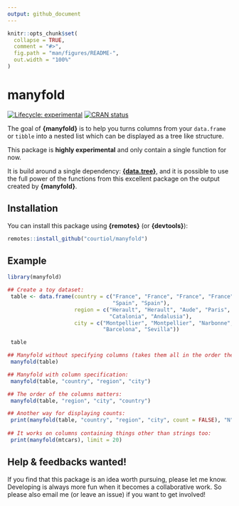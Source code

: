 ```yaml
---
output: github_document
---
```


<!-- README.md is generated from README.Rmd. Please edit that file -->

```r
knitr::opts_chunk$set(
  collapse = TRUE,
  comment = "#>",
  fig.path = "man/figures/README-",
  out.width = "100%"
)
```

# manyfold

<!-- badges: start -->
[![Lifecycle: experimental](https://img.shields.io/badge/lifecycle-experimental-orange.svg)](https://www.tidyverse.org/lifecycle/#experimental)
[![CRAN status](https://www.r-pkg.org/badges/version/manyfold)](https://CRAN.R-project.org/package=manyfold)
<!-- badges: end -->

The goal of __{manyfold}__ is to help you turns columns from your `data.frame` or `tibble` into a nested list which can be displayed as a tree like structure.

This package is __highly experimental__ and only contain a single function for now.

It is build around a single dependency: [__{data.tree}__](https://github.com/gluc/data.tree), and it is possible to use the full power of the functions from this excellent package on the output created by __{manyfold}__.


## Installation

You can install this package using __{remotes}__ (or __{devtools}__):

```r
remotes::install_github("courtiol/manyfold")
```

## Example

```r
library(manyfold)

## Create a toy dataset:
 table <- data.frame(country = c("France", "France", "France", "France",
                                 "Spain", "Spain"),
                     region = c("Herault", "Herault", "Aude", "Paris",
                                "Catalonia", "Andalusia"),
                     city = c("Montpellier", "Montpellier", "Narbonne", "Paris",
                              "Barcelona", "Sevilla"))

 table

## Manyfold without specifying columns (takes them all in the order they come):
 manyfold(table)

## Manyfold with column specification:
 manyfold(table, "country", "region", "city")

## The order of the columns matters:
 manyfold(table, "region", "city", "country")

## Another way for displaying counts:
 print(manyfold(table, "country", "region", "city", count = FALSE), "N")
 
## It works on columns containing things other than strings too:
 print(manyfold(mtcars), limit = 20)
```

## Help \& feedbacks wanted!

If you find that this package is an idea worth pursuing, please let me know.
Developing is always more fun when it becomes a collaborative work.
So please also email me (or leave an issue) if you want to get involved!
